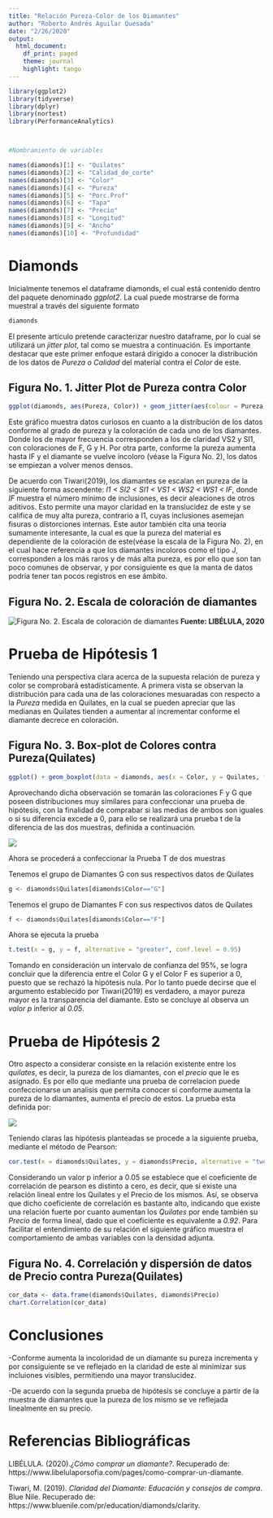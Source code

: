 ---
title: "Relación Pureza-Color de los Diamantes"
author: "Roberto Andrés Aguilar Quesada"
date: "2/26/2020"
output: 
  html_document:
    df_print: paged
    theme: journal
    highlight: tango
---

```{r setup, include=FALSE, echo = FALSE}
library(ggplot2)
library(tidyverse)
library(dplyr)
library(nortest)
library(PerformanceAnalytics)



#Nombramiento de variables

names(diamonds)[1] <- "Quilates"
names(diamonds)[2] <- "Calidad_de_corte"
names(diamonds)[3] <- "Color"
names(diamonds)[4] <- "Pureza"
names(diamonds)[5] <- "Porc.Prof"
names(diamonds)[6] <- "Tapa"
names(diamonds)[7] <- "Precio"
names(diamonds)[8] <- "Longitud"
names(diamonds)[9] <- "Ancho"
names(diamonds)[10] <- "Profundidad"


```

# Diamonds

Inicialmente tenemos el dataframe diamonds, el cual está contenido dentro del paquete denominado *ggplot2*. La cual puede mostrarse de forma muestral a través del siguiente formato

```{r, echo=FALSE}
diamonds
```

El presente artículo pretende caracterizar nuestro dataframe, por lo cual se utilizará un *jitter plot*, tal como se muestra a continuación. Es importante destacar que este primer enfoque estará dirigido a conocer la distribución de los datos de *Pureza o Calidad* del material contra el *Color* de este.


## Figura No. 1. Jitter Plot de Pureza contra Color

```{r, echo=FALSE}
ggplot(diamonds, aes(Pureza, Color)) + geom_jitter(aes(colour = Pureza), width = 0.45)

```

Este gráfico muestra datos curiosos en cuanto a la distribución de los datos conforme al grado de pureza y la coloración de cada uno de los diamantes. Donde los de mayor frecuencia corresponden a los de claridad VS2 y SI1, con coloraciones de F, G y H. Por otra parte, conforme la pureza aumenta hasta IF y el diamante se vuelve incoloro (véase la Figura No. 2), los datos se empiezan a volver menos densos.

De acuerdo con Tiwari(2019), los diamantes se escalan en pureza de la siguiente forma ascendente: *I1 < SI2 < SI1 < VS1 < WS2 < WS1 < IF*, donde *IF* muestra el número mínimo de inclusiones, es decir aleaciones de otros aditivos. Esto permite una mayor claridad en la translucidez de este y se califica de muy alta pureza, contrario a I1, cuyas inclusiones asemejan fisuras o distorciones internas.
Este autor también cita una teoría sumamente interesante, la cual es que la pureza del material es dependiente de la coloración de este(véase la escala de la Figura No. 2), en el cual hace referencia a que los diamantes incoloros como el tipo J, corresponden a los más raros y de más alta pureza, es por ello que son tan poco comunes de observar, y por consiguiente es que la manta de datos podría tener tan pocos registros en ese ámbito.


## Figura No. 2. Escala de coloración de diamantes

![Figura No. 2. Escala de coloración de diamantes](C:\Users\rober\OneDrive\Documents\TEC\IX Semestre\Tópicos Avanzados de Producción\Tareas\Tarea 2\T2_Roberto_Aguilar\images\escalaC.png)
**Fuente: LIBÉLULA, 2020**




# Prueba de Hipótesis 1

Teniendo una perspectiva clara acerca de la supuesta relación de pureza y color se comprobará estadísticamente. A primera vista se observan la distribución para cada una de las coloraciones mesuaradas con respecto a la *Pureza* medida en Quilates, en la cual se pueden apreciar que las medianas en Quilates tienden a aumentar al incrementar conforme el diamante decrece en coloración.


## Figura No. 3. Box-plot de Colores contra Pureza(Quilates)

```{r , echo=FALSE}
ggplot() + geom_boxplot(data = diamonds, aes(x = Color, y = Quilates, fill = Color)) + scale_fill_brewer(palette="Oranges", direction = -1)
```

Aprovechando dicha observación se tomarán las coloraciones F y G que poseen  distribuciones muy similares para confeccionar una prueba de hipótesis, con la finalidad de comprabar si las medias de ambos son iguales o si su diferencia excede a 0, para ello se realizará una prueba t de la diferencia de las dos muestras, definida a continuación.

![](C:\Users\rober\OneDrive\Documents\TEC\IX Semestre\Tópicos Avanzados de Producción\Tareas\Tarea 2\T2_Roberto_Aguilar\images\h1.png)

Ahora se procederá a confeccionar la Prueba T de dos muestras

Tenemos el grupo de Diamantes G con sus respectivos datos de Quilates
```{r}
g <- diamonds$Quilates[diamonds$Color=="G"] 
```

Tenemos el grupo de Diamantes F con sus respectivos datos de Quilates
```{r}
f <- diamonds$Quilates[diamonds$Color=="F"]
```

Ahora se ejecuta la prueba
```{r}
t.test(x = g, y = f, alternative = "greater", conf.level = 0.95)
```

Tomando en consideración un intervalo de confianza del 95%, se logra concluir que la diferencia entre el Color G y el Color F es superior a 0, puesto que se rechazó la hipótesis nula. Por lo tanto puede decirse que el argumento establecido por Tiwari(2019) es verdadero, a mayor pureza mayor es la transparencia del diamante. Esto se concluye al observa un *valor p* inferior al *0.05*.






# Prueba de Hipótesis 2

Otro aspecto a considerar consiste en la relación existente entre los *quilates*, es decir, la pureza de los diamantes, con el *precio* que le es asignado. Es por ello que mediante una prueba de correlacion puede confeccionarse un analisis que permita conocer si conforme aumenta la pureza de lo diamantes, aumenta el precio de estos.
La prueba esta definida por:

![](C:\Users\rober\OneDrive\Documents\TEC\IX Semestre\Tópicos Avanzados de Producción\Tareas\Tarea 2\T2_Roberto_Aguilar\images\h2.png)

Teniendo claras las hipótesis planteadas se procede a la siguiente prueba, mediante el método de Pearson:
```{r}
cor.test(x = diamonds$Quilates, y = diamonds$Precio, alternative = "two.sided", method = "pearson")
```

Considerando un valor p inferior a 0.05 se establece que el coeficiente de correlación de pearson es distinto a cero, es decir, que sí existe una relación lineal entre los Quilates y el Precio de los mismos.
Así, se observa que dicho coeficiente de correlación es bastante alto, indicando que existe una relación fuerte por cuanto aumentan los *Quilates* por ende también su *Precio* de forma lineal, dado que el coeficiente es equivalente a *0.92*.
Para facilitar el entendimiento de su relación el siguiente gráfico muestra el comportamiento de ambas variables con la densidad adjunta.


## Figura No. 4. Correlación y dispersión de datos de Precio contra Pureza(Quilates)

```{r , echo=FALSE}
cor_data <- data.frame(diamonds$Quilates, diamonds$Precio)
chart.Correlation(cor_data)
```



# Conclusiones

-Conforme aumenta la incoloridad de un diamante su pureza incrementa y por consiguiente se ve reflejado en la claridad de este al minimizar sus incluiones visibles, permitiendo una mayor translucidez.

-De acuerdo con la segunda prueba de hipótesis se concluye a partir de la muestra de diamantes que la pureza de los mismo se ve reflejada linealmente en su precio.



# Referencias Bibliográficas

LIBÉLULA. (2020).*¿Cómo comprar un diamante?*. Recuperado de: https://www.libelulaporsofia.com/pages/como-comprar-un-diamante.

Tiwari, M. (2019). *Claridad del Diamante: Educación y consejos de compra*. Blue Nile. Recuperado de: https://www.bluenile.com/pr/education/diamonds/clarity.







